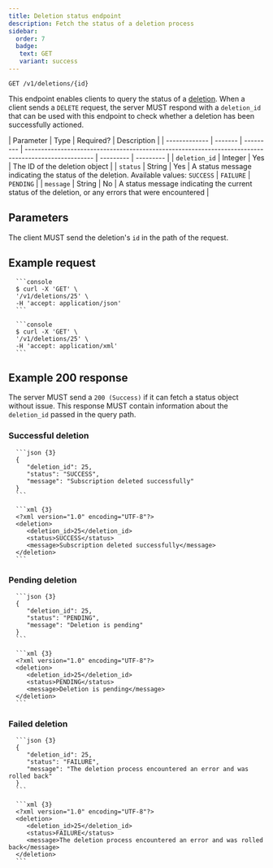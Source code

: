 ```yaml
---
title: Deletion status endpoint
description: Fetch the status of a deletion process
sidebar:
  order: 7
  badge:
   text: GET
   variant: success
---
```



<CoreAction />

```http title="Endpoint"
GET /v1/deletions/{id}
```

This endpoint enables clients to query the status of a [deletion](/specs/subscriptions/delete). When a client sends a `DELETE` request, the server MUST respond with a `deletion_id` that can be used with this endpoint to check whether a deletion has been successfully actioned.

| Parameter     | Type    | Required? | Description                                                                                         |
| ------------- | ------- | --------- | --------------------------------------------------------------------------------------------------- | --------- | --------- |
| `deletion_id` | Integer | Yes       | The ID of the deletion object                                                                       |
| `status`      | String  | Yes       | A status message indicating the status of the deletion. Available values: `SUCCESS`                 | `FAILURE` | `PENDING` |
| `message`     | String  | No        | A status message indicating the current status of the deletion, or any errors that were encountered |

## Parameters

The client MUST send the deletion's `id` in the path of the request.

## Example request

<Tabs syncKey="accepts">
   <TabItem label="JSON">

      ```console
      $ curl -X 'GET' \
      '/v1/deletions/25' \
      -H 'accept: application/json'
      ```

   </TabItem>
   <TabItem label="XML">

      ```console
      $ curl -X 'GET' \
      '/v1/deletions/25' \
      -H 'accept: application/xml'
      ```

   </TabItem>
</Tabs>

## Example 200 response

The server MUST send a `200 (Success)` if it can fetch a status object without issue. This response MUST contain information about the `deletion_id` passed in the query path.

### Successful deletion

<Tabs syncKey="accepts">
   <TabItem label="JSON">

      ```json {3}
      {
         "deletion_id": 25,
         "status": "SUCCESS",
         "message": "Subscription deleted successfully"
      }
      ```

   </TabItem>
   <TabItem label="XML">

      ```xml {3}
      <?xml version="1.0" encoding="UTF-8"?>
      <deletion>
         <deletion_id>25</deletion_id>
         <status>SUCCESS</status>
         <message>Subscription deleted successfully</message>
      </deletion>
      ```

   </TabItem>
</Tabs>

### Pending deletion

<Tabs syncKey="accepts">
   <TabItem label="JSON">

      ```json {3}
      {
         "deletion_id": 25,
         "status": "PENDING",
         "message": "Deletion is pending"
      }
      ```

   </TabItem>
   <TabItem label="XML">

      ```xml {3}
      <?xml version="1.0" encoding="UTF-8"?>
      <deletion>
         <deletion_id>25</deletion_id>
         <status>PENDING</status>
         <message>Deletion is pending</message>
      </deletion>
      ```

   </TabItem>
</Tabs>

### Failed deletion

<Tabs syncKey="accepts">
   <TabItem label="JSON">

      ```json {3}
      {
         "deletion_id": 25,
         "status": "FAILURE",
         "message": "The deletion process encountered an error and was rolled back"
      }
      ```

   </TabItem>
   <TabItem label="XML">

      ```xml {3}
      <?xml version="1.0" encoding="UTF-8"?>
      <deletion>
         <deletion_id>25</deletion_id>
         <status>FAILURE</status>
         <message>The deletion process encountered an error and was rolled back</message>
      </deletion>
      ```

   </TabItem>
</Tabs>
